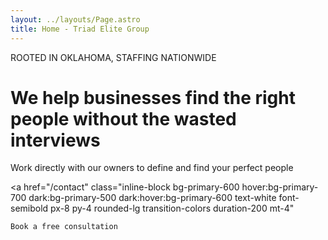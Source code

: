 ```yaml
---
layout: ../layouts/Page.astro
title: Home - Triad Elite Group
---
```


<div class="flex flex-col items-center text-center py-6 px-4">
  <p class="text-sm font-semibold text-primary-600 dark:text-primary-400 uppercase tracking-wide">
    ROOTED IN OKLAHOMA, STAFFING NATIONWIDE
  </p>

  <h1 class="text-3xl md:text-5xl lg:text-6xl font-bold text-neutral-900 dark:text-neutral-50 mt-1.5 mb-3 max-w-4xl">
    We help businesses find the right people without the wasted interviews
  </h1>

  <p class="text-xl md:text-2xl text-neutral-600 dark:text-neutral-400 max-w-2xl">
    Work directly with our owners to define and find your perfect people
  </p>

  <a
    href="/contact"
    class="inline-block bg-primary-600 hover:bg-primary-700 dark:bg-primary-500 dark:hover:bg-primary-600 text-white font-semibold px-8 py-4 rounded-lg transition-colors duration-200 mt-4"
  >
    Book a free consultation
  </a>
</div>
